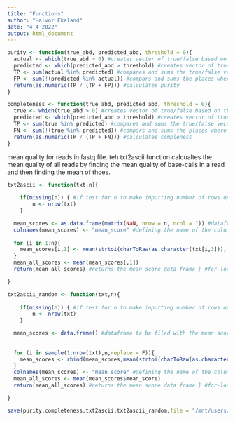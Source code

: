 ```yaml
---
title: "Functions"
author: "Halvor Ekeland"
date: "4 4 2022"
output: html_document
---
```


```r
purity <- function(true_abd, predicted_abd, threshold = 0){
  actual <- which(true_abd > 0) #creates vector of true/false based on the number of actuall reads in the mix are above ore below the treashold 
  predicted <- which(predicted_abd > threshold) #creates vector of true/false based on the number of KB-classified reads in the mix are above ore below the treashold
  TP <- sum(actual %in% predicted) #compares and sums the true/false vectors for species that were classifed correcly 
  FP <- sum(!(predicted %in% actual)) #compars and sums the places where KB classified reads to a species that is not precent in the true sample
  return(as.numeric(TP / (TP + FP))) #calculates purity 
}
```

```r
completeness <- function(true_abd, predicted_abd, threshold = 0){
  true <- which(true_abd > 0) #creates vector of true/false based on the number of actuall reads in the mix are above ore below the treashold 
  predicted <- which(predicted_abd > threshold) #creates vector of true/false based on the number of KB-classified reads in the mix are above ore below the treashold
  TP <- sum(true %in% predicted) #compares and sums the true/false vectors for species that were classifed correcly 
  FN <- sum(!(true %in% predicted)) #compars and sums the places where true reads to a species that is not precent in the predicted sample
  return(as.numeric(TP / (TP + FN))) #calculates compleness 
}
```


mean quality for reads in fastq file.
teh txt2ascii function calcualtes the mean quality of all reads by finding the mean quality of base-calls in a read and then finding the mean of thoes. 

```r
txt2ascii <- function(txt,n){
  
    if(missing(n)) { #if test for n to make inputting number of rows optional 
        n <- nrow(txt)
    } 

  mean_scores <- as.data.frame(matrix(NaN, nrow = n, ncol = 1)) #dataframe to be filed with the mean scores
  colnames(mean_scores) <- "mean_score" #defining the name of the column 
  
  for (i in 1:n){    
    mean_scores[i,1] <- mean(strtoi(charToRaw(as.character(txt[i,3])), 33L)) #function to calculate the mean score for each quality sequence
  }
  mean_all_scores <- mean(mean_scores[,1])
  return(mean_all_scores) #returns the mean score data frame } #for-loop used to iterate through the first n number of rows 

}
```



```r
txt2ascii_random <- function(txt,n){
  
    if(missing(n)) { #if test for n to make inputting number of rows optional 
        n <- nrow(txt)
    } 

  mean_scores <- data.frame() #dataframe to be filed with the mean scores
   
  
  for (i in sample(1:nrow(txt),n,replace = F)){    
    mean_scores <- rbind(mean_scores,mean(strtoi(charToRaw(as.character(txt[i,3])), 33L))) #function to calculate the mean score for each quality sequence
  }
  colnames(mean_scores) <- "mean_score" #defining the name of the column
  mean_all_scores <- mean(mean_scores$mean_score)
  return(mean_all_scores) #returns the mean score data frame } #for-loop used to iterate through the first n number of rows 

}
```

```r
save(purity,completeness,txt2ascii,txt2ascii_random,file = "/mnt/users/haek/Master/annet/functions.RData")
```

